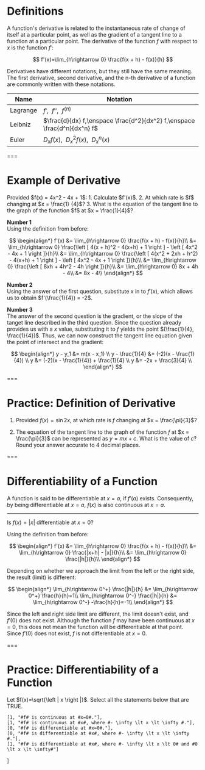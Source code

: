 # Definitions

A function's derivative is related to the instantaneous rate of change of itself at a particular point, as well as the gradient of a tangent line to a function at a particular point. The derivative of the function $f$ with respect to $x$ is the function $f'$:

$$
f'(x)=\lim_{h\rightarrow 0} \frac{f(x + h) - f(x)}{h}
$$

Derivatives have different notations, but they still have the same meaning. The first derivative, second derivative, and the n-th derivative of a function are commonly written with these notations.

| Name     | Notation                                                                 |
| -------- | ------------------------------------------------------------------------ |
| Lagrange | $f',\enspace f'',\enspace f^{(n)}$                                       |
| Leibniz  | $\frac{d}{dx} f,\enspace \frac{d^2}{dx^2} f,\enspace \frac{d^n}{dx^n} f$ |
| Euler    | $D_x f(x),\enspace D_x^2f(x),\enspace D_x^n(x)$                          |

===

# Example of Derivative

<Example>
  Provided $f(x) = 4x^2 - 4x + 1$:
	1. Calculate $f'(x)$.
	2. At which rate is $f$ changing at $x = \frac{1} {4}$?
	3. What is the equation of the tangent line to the graph of the function $f$ at $x = \frac{1}{4}$?
</Example>

**Number 1**  
Using the definition from before:

$$
\begin{align*}
 f'(x)
 &= \lim_{h\rightarrow 0} \frac{f(x + h) - f(x)}{h}\\
 &= \lim_{h\rightarrow 0} \frac{\left [ 4(x + h)^2 - 4(x+h) + 1 \right ] - \left [ 4x^2 - 4x + 1 \right ]}{h}\\
 &= \lim_{h\rightarrow 0} \frac{\left [ 4(x^2 + 2xh + h^2) - 4(x+h) + 1 \right ] - \left [ 4x^2 - 4x + 1 \right ]}{h}\\
 &= \lim_{h\rightarrow 0} \frac{\left [ 8xh + 4h^2 - 4h \right ]}{h}\\
 &= \lim_{h\rightarrow 0}  8x + 4h - 4\\
 &= 8x - 4\\
\end{align*}
$$

**Number 2**  
Using the answer of the first question, substitute $x$ in to $f'(x)$, which allows us to obtain $f'(\frac{1}{4}) = -2$.

**Number 3**  
The answer of the second question is the gradient, or the slope of the tanget line described in the third question. Since the question already provides us with a $x$ value, substituting it to $f$ yields the point $(\frac{1}{4}, \frac{1}{4})$. Thus, we can now construct the tangent line equation given the point of intersect and the gradient:

$$
\begin{align*}
y - y_1 &= m(x - x_1) \\
y - \frac{1}{4} &= (-2)(x - \frac{1}{4}) \\
y &= (-2)(x - \frac{1}{4}) + \frac{1}{4} \\
y &= -2x + \frac{3}{4} \\
\end{align*}
$$

<Graph functions="4*x*x-4*x+1,-2*x+0.75" points="0.25,0.25~solid" />

===

# **Practice:** Definition of Derivative

1. Provided $f(x) = \sin{2x}$, at which rate is $f$ changing at $x = \frac{\pi}{3}$?

<Practice id="defintion-derivative-1" answer="-1" indent />

2. The equation of the tangent line to the graph of the function $f$ at $x = \frac{\pi}{3}$ can be represented as $y=mx+c$. What is the value of $c$? Round your answer accurate to 4 decimal places.

<Practice id="defintion-derivative-2" answer="1.9132" indent />

===

# Differentiability of a Function

A function is said to be differentiable at $x=a$, if $f'(a)$ exists. Consequently, by being differentiable at $x=a$, $f(x)$ is also continuous at $x=a$.

---

<Example>Is $f(x)=|x|$ differentiable at $x=0$?</Example>

Using the definition from before:

$$
\begin{align*}
 f'(x) &= \lim_{h\rightarrow 0} \frac{f(x + h) - f(x)}{h}\\
 &= \lim_{h\rightarrow 0} \frac{|x+h| - |x|}{h}\\
 &= \lim_{h\rightarrow 0} \frac{|h|}{h}\\
\end{align*}
$$

Depending on whether we approach the limit from the left or the right side, the result (limit) is different:

$$
\begin{align*}
 \lim_{h\rightarrow 0^+} \frac{|h|}{h} &= \lim_{h\rightarrow 0^+} \frac{h}{h}=1\\
 \lim_{h\rightarrow 0^-} \frac{|h|}{h} &= \lim_{h\rightarrow 0^-} -\frac{h}{h}=-1\\
\end{align*}
$$

Since the left and right side limit are different, the limit doesn't exist, and $f'(0)$ does not exist. Although the function $f$ may have been continuous at $x=0$, this does not mean the function will be differentiable at that point. Since $f'(0)$ does not exist, $f$ is not differentiable at $x=0$.

===

# **Practice:** Differentiability of a Function

Let $f(x)=\sqrt{\left | x \right |}$. Select all the statements below that are TRUE.

	[1, "#f# is continuous at #x=0#."],
	[1, "#f# is continuous at #x#, where #- \infty \lt x \lt \infty #."],
	[0, "#f# is differentiable at #x=0#."],
	[0, "#f# is differentiable at #x#, where #- \infty \lt x \lt \infty #."],
	[1, "#f# is differentiable at #x#, where #- \infty \lt x \lt 0# and #0 \lt x \lt \infty#"]
]

<Options id="differentiability" options={differentiabilityOptions} />